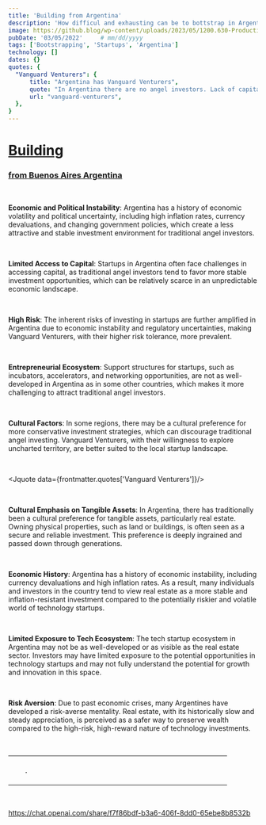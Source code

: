```yaml
---
title: 'Building from Argentina'
description: 'How difficul and exhausting can be to bottstrap in Argentina'
image: https://github.blog/wp-content/uploads/2023/05/1200.630-Productivity-wLogo@2x.png?resize=1600%2C850
pubDate: '03/05/2022'     # mm/dd/yyyy
tags: ['Bootstrapping', 'Startups', 'Argentina']
technology: []
dates: {}
quotes: {
  "Vanguard Venturers": {
      title: "Argentina has Vanguard Venturers",
      quote: "In Argentina there are no angel investors. Lack of capital and high risk are only taken by few <b>Vanguard Venturers</b>. Finding one is a huge challenge",
      url: "vanguard-venturers",
  },
}
---
```


# [Building](#building)
### [from Buenos Aires Argentina](#from-buenos-aires-argentina)

<br/>

<b>Economic and Political Instability</b>: Argentina has a history of economic volatility and political uncertainty, including high inflation rates, currency devaluations, and changing government policies, which create a less attractive and stable investment environment for traditional angel investors.

<br/>

<b>Limited Access to Capital</b>: Startups in Argentina often face challenges in accessing capital, as traditional angel investors tend to favor more stable investment opportunities, which can be relatively scarce in an unpredictable economic landscape.

<br/>

<b>High Risk</b>: The inherent risks of investing in startups are further amplified in Argentina due to economic instability and regulatory uncertainties, making Vanguard Venturers, with their higher risk tolerance, more prevalent.

<br/>

<b>Entrepreneurial Ecosystem</b>: Support structures for startups, such as incubators, accelerators, and networking opportunities, are not as well-developed in Argentina as in some other countries, which makes it more challenging to attract traditional angel investors.

<br/>

<b>Cultural Factors</b>: In some regions, there may be a cultural preference for more conservative investment strategies, which can discourage traditional angel investing. Vanguard Venturers, with their willingness to explore uncharted territory, are better suited to the local startup landscape.

<br/>

<Jquote data={frontmatter.quotes['Vanguard Venturers']}/>

<br/>

<b>Cultural Emphasis on Tangible Assets</b>: In Argentina, there has traditionally been a cultural preference for tangible assets, particularly real estate. Owning physical properties, such as land or buildings, is often seen as a secure and reliable investment. This preference is deeply ingrained and passed down through generations.

<br/>

<b>Economic History</b>: Argentina has a history of economic instability, including currency devaluations and high inflation rates. As a result, many individuals and investors in the country tend to view real estate as a more stable and inflation-resistant investment compared to the potentially riskier and volatile world of technology startups.

<br/>

<b>Limited Exposure to Tech Ecosystem</b>: The tech startup ecosystem in Argentina may not be as well-developed or as visible as the real estate sector. Investors may have limited exposure to the potential opportunities in technology startups and may not fully understand the potential for growth and innovation in this space.

<br/>

<b>Risk Aversion</b>: Due to past economic crises, many Argentines have developed a risk-averse mentality. Real estate, with its historically slow and steady appreciation, is perceived as a safer way to preserve wealth compared to the high-risk, high-reward nature of technology investments.

<br/>

<table>
    <tr>
        <td>
            <JImage src="/images/essays/building/building_heater.png" width="200px"></JImage>
        </td>
        <td>
          <p style="width: 400px; padding-left: 10px;"> .</p>
        </td>
    </tr>
</table>

<br/>

https://chat.openai.com/share/f7f86bdf-b3a6-406f-8dd0-65ebe8b8532b
